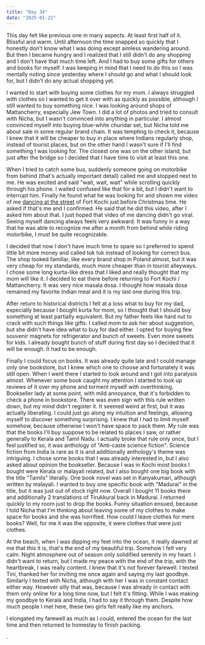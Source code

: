 ```yaml
---
title: "Day 34"
date: "2025-01-22"
---
```

This day felt like previous one in many aspects. At least first half of it. Blissful and warm. Until afternoon the time snapped so quickly that I honestly don't know what I was doing except aimless wandering around. But then I became hungry and I realized that I still didn't do any shopping and I don't have that much time left. And I had to buy some gifts for others and books for myself. I was keeping in mind that I need to do this so I was mentally noting since yesterday where I should go and what I should look for, but I didn't do any actual shopping yet. 

I wanted to start with buying some clothes for my mom. I always struggled with clothes so I wanted to get it over with as quickly as possible, although I still wanted to buy something nice. I was looking around shops of Mattancherry, especially Jew Town. I did a lot of photos and tried to consult with Nicha, but I wasn't convinced into anything in particular. I almost convinced myself into buying blue-white churidar set, but Nicha told me about sale in some regular brand chain. It was tempting to check it, because I knew that it will be cheaper to buy in place where Indians regularly shop, instead of tourist places, but on the other hand I wasn't sure if I'll find something I was looking for. The closest one was on the other island, but just after the bridge so I decided that I have time to visit at least this one.

When I tried to catch some bus, suddenly someone going on motorbike from behind (that's actually important detail) called me and stopped next to me. He was excited and said "wait, wait, wait" while scrolling quickly through his phone. I waited confused like that for a bit, but I didn't want to interrupt him. Finally he found what he was looking for and shown me video of me [dancing at the street](/travel/day4) of Fort Kochi just before Christmas time. He asked if that's me and I confirmed. He said that he did this video, after I asked him about that. I just hoped that video of me dancing didn't go viral. Seeing myself dancing always feels very awkward. It was funny in a way that he was able to recognize me after a month from behind while riding motorbike, I must be quite recognizable. 

I decided that now I don't have much time to spare so I preferred to spend little bit more money and called tuk tuk instead of looking for correct bus. The shop looked familiar, like every brand shop in Poland almost, but it was very cheap for my standards, much more cheaper than in tourist alleyways. I chose some long kurta-like dress that I liked and really thought that my mom will like it. I decided to eat there before returning to Fort Kochi / Mattancherry. It was very nice masala dosa. I thought how masala dosa remained my favorite Indian meal and it is my last one during this trip.

After return to historical districts I felt at a loss what to buy for my dad, especially because I bought kurta for mom, so I thought that I should buy something at least partially equivalent. But my father feels like hard nut to crack with such things like gifts. I called mom to ask her about suggestion, but she didn't have idea what to buy for dad either. I opted for buying few souvenir magnets for refrigerator and bunch of sweets. Even more sweets for kids. I already bought bunch of stuff during first day so I decided that it will be enough. It had to be enough.

Finally I could focus on books. It was already quite late and I could manage only one bookstore, but I knew which one to choose and fortunately it was still open. When I went there I started to look around and I got into paralysis almost. Whenever some book caught my attention I started to look up reviews of it over my phone and torment myself with overthinking. Bookseller lady at some point, with mild annoyance, that it's forbidden to check a phone in bookstore. There was even sign with this rule written down, but my mind didn't register it. It seemed weird at first, but it was actually liberating. I could just go along my intuition and feelings, allowing myself to discover something surprising. I knew that I had to limit myself somehow, because otherwise I won't have space to pack them. My rule was that the books I'll buy suppose to be related to places I saw, or rather generally to Kerala and Tamil Nadu. I actually broke that rule only once, but I feel justified so, it was anthology of "Anti-caste science fiction". Science fiction from India is rare as it is and additionally anthology's theme was intriguing. I chose some books that I was already interested in, but I also asked about opinion the bookseller. Because I was in Kochi most books I bought were Kerala or malayali related, but I also bought one big book with the title "Tamils" literally. One book novel was set in Kanyakumari, although written by malayali. I wanted to buy one specific book with "Madurai" in the title, but it was just out of stock right now. Overall I bought 11 books there and additionally 2 translations of Tirukkural back in Madurai. I returned quickly to my room just to drop the books. Funny situation ensued, because I told Nicha that I'm thinking about leaving some of my clothes to make space for books and she was horrified. How could I leave clothes for mere books? Well, for me it was the opposite, it were clothes that were just clothes. 

At the beach, when I was dipping my feet into the ocean, it really dawned at me that this it is, that's the end of my beautiful trip. Somehow I felt very calm. Night atmosphere out of season only solidified serenity in my heart. I didn't want to return, but I made my peace with the end of the trip, with the heartbreak, I was really content. I knew that it's not forever farewell. I texted Tini, thanked her for inviting me once again and saying my last goodbye. Similarly I texted with Nicha, although with her I was in constant contact either way. However silly that was, because I was already in contact with them only online for a long time now, but I felt it's fitting. While I was making my goodbye to Kerala and India, I had to say it through them. Despite how much people I met here, these two girls felt really like my anchors.

I elongated my farewell as much as I could, entered the ocean for the last time and then returned to homestay to finish packing. 

. 

